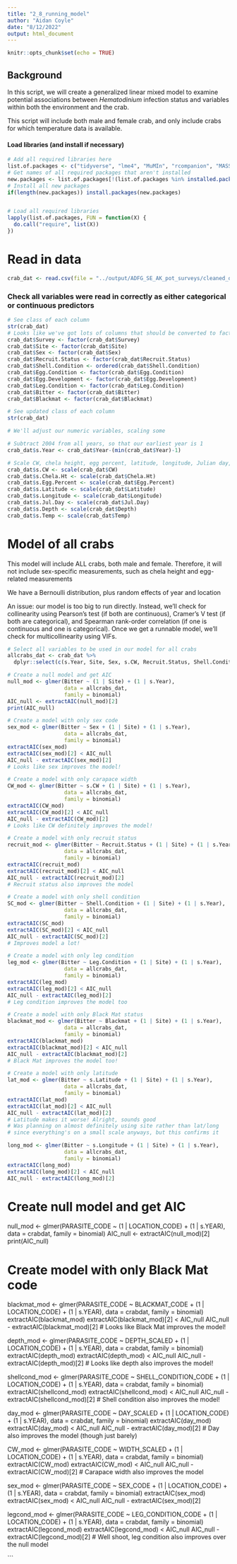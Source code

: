 ---
title: "2_8_running_model"
author: "Aidan Coyle"
date: "8/12/2022"
output: html_document
---

```{r setup, include=FALSE}
knitr::opts_chunk$set(echo = TRUE)
```

## Background

In this script, we will create a generalized linear mixed model to examine potential associations between _Hematodinium_ infection status and variables within both the environment and the crab.

This script will include both male and female crab, and only include crabs for which temperature data is available.


#### Load libraries (and install if necessary)

```{r libraries, message=FALSE, warning=FALSE}
# Add all required libraries here
list.of.packages <- c("tidyverse", "lme4", "MuMIn", "rcompanion", "MASS", "generalhoslem", "mgcv", "beepr")
# Get names of all required packages that aren't installed
new.packages <- list.of.packages[!(list.of.packages %in% installed.packages()[, "Package"])]
# Install all new packages
if(length(new.packages)) install.packages(new.packages)


# Load all required libraries
lapply(list.of.packages, FUN = function(X) {
  do.call("require", list(X))
})
```

# Read in data
```{r}
crab_dat <- read.csv(file = "../output/ADFG_SE_AK_pot_surveys/cleaned_data/crab_data/BCS_examined_crab_with_temperature.csv")
```

### Check all variables were read in correctly as either categorical or continuous predictors

```{r}
# See class of each column
str(crab_dat)
# Looks like we've got lots of columns that should be converted to factors!
crab_dat$Survey <- factor(crab_dat$Survey)
crab_dat$Site <- factor(crab_dat$Site)
crab_dat$Sex <- factor(crab_dat$Sex)
crab_dat$Recruit.Status <- factor(crab_dat$Recruit.Status)
crab_dat$Shell.Condition <- ordered(crab_dat$Shell.Condition)
crab_dat$Egg.Condition <- factor(crab_dat$Egg.Condition)
crab_dat$Egg.Development <- factor(crab_dat$Egg.Development)
crab_dat$Leg.Condition <- factor(crab_dat$Leg.Condition)
crab_dat$Bitter <- factor(crab_dat$Bitter)
crab_dat$Blackmat <- factor(crab_dat$Blackmat)

# See updated class of each column
str(crab_dat)

# We'll adjust our numeric variables, scaling some

# Subtract 2004 from all years, so that our earliest year is 1
crab_dat$s.Year <- crab_dat$Year-(min(crab_dat$Year)-1)

# Scale CW, chela height, egg percent, latitude, longitude, Julian day, depth, and temperature
crab_dat$s.CW <- scale(crab_dat$CW)
crab_dat$s.Chela.Ht <- scale(crab_dat$Chela.Ht)
crab_dat$s.Egg.Percent <- scale(crab_dat$Egg.Percent)
crab_dat$s.Latitude <- scale(crab_dat$Latitude)
crab_dat$s.Longitude <- scale(crab_dat$Longitude)
crab_dat$s.Jul.Day <- scale(crab_dat$Jul.Day)
crab_dat$s.Depth <- scale(crab_dat$Depth)
crab_dat$s.Temp <- scale(crab_dat$Temp)

```

# Model of all crabs

This model will include ALL crabs, both male and female. Therefore, it will not include sex-specific measurements, such as chela height and egg-related measurements

We have a Bernoulli distribution, plus random effects of year and location

An issue: our model is too big to run directly. Instead, we'll check for collinearity using Pearson's test (if both are continuous), Cramer's V test (if both are categorical), and Spearman rank-order correlation (if one is continuous and one is categorical). Once we get a runnable model, we'll check for multicollinearity using VIFs.

```{r}
# Select all variables to be used in our model for all crabs
allcrabs_dat <- crab_dat %>%
  dplyr::select(c(s.Year, Site, Sex, s.CW, Recruit.Status, Shell.Condition, Leg.Condition, Bitter, Blackmat, s.Latitude, s.Longitude, s.Jul.Day, s.Depth, s.Temp))

# Create a null model and get AIC
null_mod <- glmer(Bitter ~ (1 | Site) + (1 | s.Year), 
                  data = allcrabs_dat,
                  family = binomial)
AIC_null <- extractAIC(null_mod)[2]
print(AIC_null)

# Create a model with only sex code
sex_mod <- glmer(Bitter ~ Sex + (1 | Site) + (1 | s.Year), 
                  data = allcrabs_dat,
                  family = binomial)
extractAIC(sex_mod)
extractAIC(sex_mod)[2] < AIC_null
AIC_null - extractAIC(sex_mod)[2]
# Looks like sex improves the model!

# Create a model with only carapace width
CW_mod <- glmer(Bitter ~ s.CW + (1 | Site) + (1 | s.Year), 
                  data = allcrabs_dat,
                  family = binomial)
extractAIC(CW_mod)
extractAIC(CW_mod)[2] < AIC_null
AIC_null - extractAIC(CW_mod)[2]
# Looks like CW definitely improves the model!

# Create a model with only recruit status
recruit_mod <- glmer(Bitter ~ Recruit.Status + (1 | Site) + (1 | s.Year), 
                  data = allcrabs_dat,
                  family = binomial)
extractAIC(recruit_mod)
extractAIC(recruit_mod)[2] < AIC_null
AIC_null - extractAIC(recruit_mod)[2]
# Recruit status also improves the model

# Create a model with only shell condition
SC_mod <- glmer(Bitter ~ Shell.Condition + (1 | Site) + (1 | s.Year), 
                  data = allcrabs_dat,
                  family = binomial)
extractAIC(SC_mod)
extractAIC(SC_mod)[2] < AIC_null
AIC_null - extractAIC(SC_mod)[2]
# Improves model a lot!

# Create a model with only leg condition
leg_mod <- glmer(Bitter ~ Leg.Condition + (1 | Site) + (1 | s.Year), 
                  data = allcrabs_dat,
                  family = binomial)
extractAIC(leg_mod)
extractAIC(leg_mod)[2] < AIC_null
AIC_null - extractAIC(leg_mod)[2]
# Leg condition improves the model too

# Create a model with only Black Mat status
blackmat_mod <- glmer(Bitter ~ Blackmat + (1 | Site) + (1 | s.Year), 
                  data = allcrabs_dat,
                  family = binomial)
extractAIC(blackmat_mod)
extractAIC(blackmat_mod)[2] < AIC_null
AIC_null - extractAIC(blackmat_mod)[2]
# Black Mat improves the model too!

# Create a model with only latitude
lat_mod <- glmer(Bitter ~ s.Latitude + (1 | Site) + (1 | s.Year), 
                  data = allcrabs_dat,
                  family = binomial)
extractAIC(lat_mod)
extractAIC(lat_mod)[2] < AIC_null
AIC_null - extractAIC(lat_mod)[2]
# Latitude makes it worse! Alright, sounds good
# Was planning on almost definitely using site rather than lat/long
# since everything's on a small scale anyways, but this confirms it

long_mod <- glmer(Bitter ~ s.Longitude + (1 | Site) + (1 | s.Year), 
                  data = allcrabs_dat,
                  family = binomial)
extractAIC(long_mod)
extractAIC(long_mod)[2] < AIC_null
AIC_null - extractAIC(long_mod)[2]


```

# Create null model and get AIC
null_mod <- glmer(PARASITE_CODE ~ (1 | LOCATION_CODE) + (1 | s.YEAR), 
                  data = crabdat,
                  family = binomial)
AIC_null <- extractAIC(null_mod)[2]
print(AIC_null)

# Create model with only Black Mat code
blackmat_mod <- glmer(PARASITE_CODE ~ BLACKMAT_CODE + (1 | LOCATION_CODE) + (1 | s.YEAR),
                      data = crabdat,
                      family = binomial)
extractAIC(blackmat_mod)
extractAIC(blackmat_mod)[2] < AIC_null
AIC_null - extractAIC(blackmat_mod)[2]
# Looks like Black Mat improves the model!

depth_mod <- glmer(PARASITE_CODE ~ DEPTH_SCALED + (1 | LOCATION_CODE) + (1 | s.YEAR),
                      data = crabdat,
                      family = binomial)
extractAIC(depth_mod)
extractAIC(depth_mod) < AIC_null
AIC_null - extractAIC(depth_mod)[2]
# Looks like depth also improves the model!

shellcond_mod <- glmer(PARASITE_CODE ~ SHELL_CONDITION_CODE + (1 | LOCATION_CODE) + (1 | s.YEAR),
                      data = crabdat,
                      family = binomial)
extractAIC(shellcond_mod)
extractAIC(shellcond_mod) < AIC_null
AIC_null - extractAIC(shellcond_mod)[2]
# Shell condition also improves the model!

day_mod <- glmer(PARASITE_CODE ~ DAY_SCALED + (1 | LOCATION_CODE) + (1 | s.YEAR),
                      data = crabdat,
                      family = binomial)
extractAIC(day_mod)
extractAIC(day_mod) < AIC_null
AIC_null - extractAIC(day_mod)[2]
# Day also improves the model (though just barely)

CW_mod <- glmer(PARASITE_CODE ~ WIDTH_SCALED + (1 | LOCATION_CODE) + (1 | s.YEAR),
                      data = crabdat,
                      family = binomial)
extractAIC(CW_mod)
extractAIC(CW_mod) < AIC_null
AIC_null - extractAIC(CW_mod)[2]
# Carapace width also improves the model

sex_mod <- glmer(PARASITE_CODE ~ SEX_CODE + (1 | LOCATION_CODE) + (1 | s.YEAR),
                      data = crabdat,
                      family = binomial)
extractAIC(sex_mod)
extractAIC(sex_mod) < AIC_null
AIC_null - extractAIC(sex_mod)[2]

legcond_mod <- glmer(PARASITE_CODE ~ LEG_CONDITION_CODE + (1 | LOCATION_CODE) + (1 | s.YEAR),
                      data = crabdat,
                      family = binomial)
extractAIC(legcond_mod)
extractAIC(legcond_mod) < AIC_null
AIC_null - extractAIC(legcond_mod)[2]
# Well shoot, leg condition also improves over the null model


```
